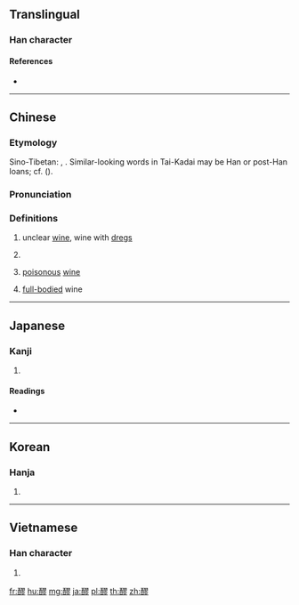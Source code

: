 {{character info/new}}
==Translingual==

===Han character===
{{Han char|rn=164|rad=酉|as=11|sn=18|four=17622|canj=MWSMH}}

====References====
* {{Han ref|kx=1287.110|dkj=40004|dj=1787.110|hdz=63597.020|uh=91AA|ud=37290|bh=F152|bd=61778}}

----

==Chinese==
{{zh-forms}}

===Etymology===
Sino-Tibetan: {{cog|bo|རུ་མ||curdled milk}}, {{cog|kac||ru<sup>31</sup>-|liquor}}. Similar-looking words in Tai-Kadai may be Han or post-Han loans; cf. {{cog|tai-pro|*ʰlawᶜ||liquor}} ({{cog|th|เหล้า}}).

===Pronunciation===
{{zh-pron
|m=láo
|c=lou4
|h=pfs=
|md=
|mn=
|w=
|mc=y
|oc=y
|cat=n
}}

===Definitions===
{{zh-hanzi}}

# unclear [[wine]], wine with [[dregs]]
# {{w|Jiuniang}} {{gloss|sweet, soup- or pudding-like dish in Chinese cuisine}}
#: {{zh-syn|醪糟}}
# {{lb|zh|TCM}} [[poisonous]] [[wine]]
#: {{zh-syn|醪醴}}
# [[full-bodied]] wine

----

==Japanese==

===Kanji===
{{ja-kanji|grade=|rs=酉11}}

# {{defn|lang=ja|sort=酉11}}

====Readings====
* {{ja-readings|on=[[ろう]] (rō)|kun=[[にごりざ]] (nigoriza)|nanori=}}

----

==Korean==

===Hanja===
{{ko-hanja|hangeul=[[료]]>[[요]]|eumhun=|rv=ryo>yo|mr=ryo>yo|y=lyo>yo}}

# {{defn|lang=ko|sort=酉11}}

----

==Vietnamese==

===Han character===
{{vi-hantu|[[lao]]|rs=酉11}}

# {{defn|lang=vi|sort=酉11}}

[[fr:醪]]
[[hu:醪]]
[[mg:醪]]
[[ja:醪]]
[[pl:醪]]
[[th:醪]]
[[zh:醪]]